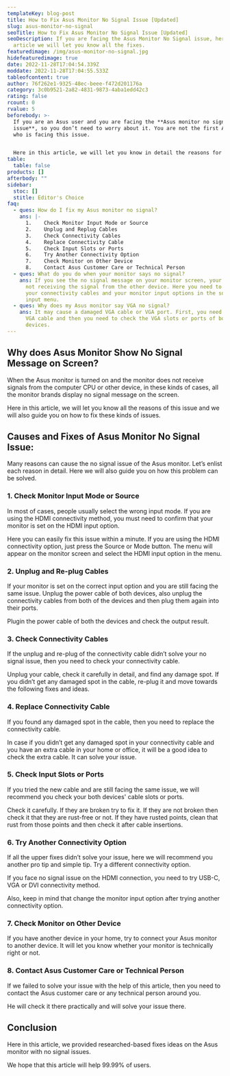 ```yaml
---
templateKey: blog-post
title: How to Fix Asus Monitor No Signal Issue [Updated]
slug: asus-monitor-no-signal
seoTitle: How to Fix Asus Monitor No Signal Issue [Updated]
seoDescription: If you are facing the Asus Monitor No Signal issue, here in this
  article we will let you know all the fixes.
featuredimage: /img/asus-monitor-no-signal.jpg
hidefeaturedimage: true
date: 2022-11-28T17:04:54.339Z
moddate: 2022-11-28T17:04:55.533Z
tableofcontent: true
author: 76f262e1-9325-48ec-beee-f472d201176a
category: 3c0b9521-2a82-4831-9873-4aba1edd42c3
rating: false
rcount: 0
rvalue: 5
beforebody: >-
  If you are an Asus user and you are facing the **Asus monitor no signal
  issue**, so you don’t need to worry about it. You are not the first Asus user
  who is facing this issue. 


  Here in this article, we will let you know in detail the reasons for the Asus monitor no signal issue and how to fix it easily within a few minutes.
table:
  table: false
products: []
afterbody: ""
sidebar:
  stoc: []
  stitle: Editor's Choice
faq:
  - ques: How do I fix my Asus monitor no signal?
    ans: |-
      1.	Check Monitor Input Mode or Source
      2.	Unplug and Replug Cables
      3.	Check Connectivity Cables
      4.	Replace Connectivity Cable
      5.	Check Input Slots or Ports
      6.	Try Another Connectivity Option
      7.	Check Monitor on Other Device
      8.	Contact Asus Customer Care or Technical Person
  - ques: What do you do when your monitor says no signal?
    ans: If you see the no signal message on your monitor screen, your monitor is
      not receiving the signal from the other device. Here you need to check
      your connectivity cables and your monitor input options in the source or
      input menu.
  - ques: Why does my Asus monitor say VGA no signal?
    ans: It may cause a damaged VGA cable or VGA port. First, you need to check the
      VGA cable and then you need to check the VGA slots or ports of both the
      devices.
---
```

## **Why does Asus Monitor Show No Signal Message on Screen?**

When the Asus monitor is turned on and the monitor does not receive signals from the computer CPU or other device, in these kinds of cases, all the monitor brands display no signal message on the screen.

Here in this article, we will let you know all the reasons of this issue and we will also guide you on how to fix these kinds of issues.

## **Causes and Fixes of Asus Monitor No Signal Issue:**

Many reasons can cause the no signal issue of the Asus monitor. Let’s enlist each reason in detail. Here we will also guide you on how this problem can be solved.

### **1. Check Monitor Input Mode or Source**

In most of cases, people usually select the wrong input mode. If you are using the HDMI connectivity method, you must need to confirm that your monitor is set on the HDMI input option.

Here you can easily fix this issue within a minute. If you are using the HDMI connectivity option, just press the Source or Mode button. The menu will appear on the monitor screen and select the HDMI input option in the menu.

### **2. Unplug and Re-plug Cables**

If your monitor is set on the correct input option and you are still facing the same issue. Unplug the power cable of both devices, also unplug the connectivity cables from both of the devices and then plug them again into their ports.

Plugin the power cable of both the devices and check the output result.

### **3. Check Connectivity Cables**

If the unplug and re-plug of the connectivity cable didn’t solve your no signal issue, then you need to check your connectivity cable.

Unplug your cable, check it carefully in detail, and find any damage spot. If you didn’t get any damaged spot in the cable, re-plug it and move towards the following fixes and ideas.

### **4. Replace Connectivity Cable**

If you found any damaged spot in the cable, then you need to replace the connectivity cable. 

In case if you didn’t get any damaged spot in your connectivity cable and you have an extra cable in your home or office, it will be a good idea to check the extra cable. It can solve your issue.

### **5. Check Input Slots or Ports**

If you tried the new cable and are still facing the same issue, we will recommend you check your both devices' cable slots or ports.

Check it carefully. If they are broken try to fix it. If they are not broken then check it that they are rust-free or not. If they have rusted points, clean that rust from those points and then check it after cable insertions.

### **6. Try Another Connectivity Option**

If all the upper fixes didn’t solve your issue, here we will recommend you another pro tip and simple tip. Try a different connectivity option.

If you face no signal issue on the HDMI connection, you need to try USB-C, VGA or DVI connectivity method. 

Also, keep in mind that change the monitor input option after trying another connectivity option.

### **7. Check Monitor on Other Device**

If you have another device in your home, try to connect your Asus monitor to another device. It will let you know whether your monitor is technically right or not.

### **8. Contact Asus Customer Care or Technical Person**

If we failed to solve your issue with the help of this article, then you need to contact the Asus customer care or any technical person around you.

He will check it there practically and will solve your issue there.

## **Conclusion**

Here in this article, we provided researched-based fixes ideas on the Asus monitor with no signal issues. 

We hope that this article will help 99.99% of users.